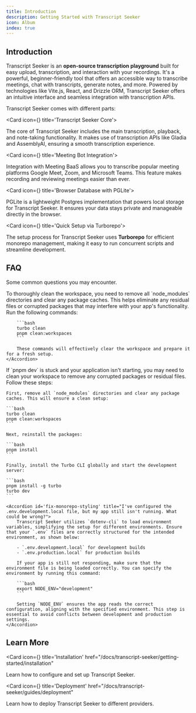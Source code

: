 ```yaml
---
title: Introduction
description: Getting Started with Transcript Seeker
icon: Album
index: true
---
```


## Introduction

Transcript Seeker is an **open-source transcription playground** built for easy upload, transcription, and interaction with your recordings. It's a powerful, beginner-friendly tool that offers an accessible way to transcribe meetings, chat with transcripts, generate notes, and more. Powered by technologies like Vite.js, React, and Drizzle ORM, Transcript Seeker offers an intuitive interface and seamless integration with transcription APIs.

Transcript Seeker comes with different parts:

<Cards>

<Card icon={<Cpu className="text-purple-300" />} title='Transcript Seeker Core'>

The core of Transcript Seeker includes the main transcription, playback, and note-taking functionality. It makes use of transcription APIs like Gladia and AssemblyAI, ensuring a smooth transcription experience.

</Card>

<Card icon={<PanelsTopLeft className="text-blue-300" />} title='Meeting Bot Integration'>

Integration with Meeting BaaS allows you to transcribe popular meeting platforms Google Meet, Zoom, and Microsoft Teams. This feature makes recording and reviewing meetings easier than ever.

</Card>

<Card icon={<Database />} title='Browser Database with PGLite'>

PGLite is a lightweight Postgres implementation that powers local storage for Transcript Seeker. It ensures your data stays private and manageable directly in the browser.

</Card>

<Card icon={<Terminal />} title='Quick Setup via Turborepo'>

The setup process for Transcript Seeker uses **Turborepo** for efficient monorepo management, making it easy to run concurrent scripts and streamline development.

</Card>

</Cards>

## FAQ

Some common questions you may encounter.

<Accordions>
    <Accordion id='clean-workspace' title='How do I remove all node_modules and clean the workspace?'>
        To thoroughly clean the workspace, you need to remove all `node_modules` directories and clear any package caches. This helps eliminate any residual files or corrupted packages that may interfere with your app's functionality. Run the following commands:
        
        ```bash
        turbo clean
        pnpm clean:workspaces
        ```
        
        These commands will effectively clear the workspace and prepare it for a fresh setup.
    </Accordion>
<Accordion id='startup-issue' title="Transcript Seeker isn't starting. What should I do?">
    If `pnpm dev` is stuck and your application isn't starting, you may need to clean your workspace to remove any corrupted packages or residual files. Follow these steps:

    First, remove all `node_modules` directories and clear any package caches. This will ensure a clean setup:

    ```bash
    turbo clean
    pnpm clean:workspaces
    ```

    Next, reinstall the packages:

    ```bash
    pnpm install
    ```

    Finally, install the Turbo CLI globally and start the development server:

    ```bash
    pnpm install -g turbo
    turbo dev
    ```

</Accordion>

    <Accordion id='fix-monorepo-styling' title="I've configured the .env.development.local file, but my app still isn't running. What could be wrong?">
        Transcript Seeker utilizes `dotenv-cli` to load environment variables, simplifying the setup for different environments. Ensure that your `.env` files are correctly structured for the intended environment, as shown below:

        - `.env.development.local` for development builds
        - `.env.production.local` for production builds

        If your app is still not responding, make sure that the environment file is being loaded correctly. You can specify the environment by running this command:

        ```bash
        export NODE_ENV="development"
        ```

        Setting `NODE_ENV` ensures the app reads the correct configuration, aligning with the specified environment. This step is essential to avoid conflicts between development and production settings.
    </Accordion>

</Accordions>

## Learn More

<Cards>

<Card icon={<Download className="text-purple-300" />} title='Installation'     href="/docs/transcript-seeker/getting-started/installation"
>

Learn how to configure and set up Transcript Seeker.

</Card>

<Card icon={<Cloud className="text-purple-300" />} title='Deployment'     href="/docs/transcript-seeker/guides/deployment"
>

Learn how to deploy Transcript Seeker to different providers.

</Card>

</Cards>
